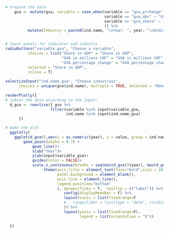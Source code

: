 
```r
# Prepare the data
    gva <- mutate(gva, variable = case_when(variable == "gva_prchange" ~ "GVA percentage change", 
                                            variable == "gva_abs" ~ "GVA in millions CHF",
                                            variable == "gva_share" ~ "Share in GDP"
                                            )) %>%
          mutate(Industry = paste0(ind.name, "\nYear: ", year, "\nIndicator: ", variable, "\nValue: ", round(value, 2)))


# Input panels for indicator and industry
radioButtons("variable_gva", "Choose a variable",
          choices = list("Share in GDP" = "Share in GDP",
                         "GVA in millions CHF" = "GVA in millions CHF", 
                         "GVA percentage change" = "GVA percentage change"),
          selected = "Share in GDP", 
          inline = T)
          
selectizeInput("ind.name_gva", "Choose industries",
      choices = unique(gva$ind.name), multiple = TRUE, selected = "Manufacture of basic pharmaceutical products and pharmaceutical preparations")
  
renderPlotly({
# subset the data according to the input:
  d_gva <- reactive({ gva %>%
                    filter(variable %in% input$variable_gva,
                           ind.name %in% input$ind.name_gva)
      }) 

# make the plot
  ggplotly(  
    ggplot(d_gva(),aes(x = as.numeric(year), y = value, group = ind.name, colour = ind.name, label = Industry)) +
        geom_point(alpha = 0.7) +  
            geom_line()+
            xlab("Year")+
            ylab(input$variable_gva)+
            guides(color = FALSE)+
            scale_x_continuous(breaks = seq(min(d_gva()$year), max(d_gva()$year), by = 5)) +
                 theme(axis.title = element_text(face="bold",size = 10),
                       panel.background = element_blank(),
                       axis.line = element_line(),
                       legend.position="bottom"
                       ), dynamicTicks = T,  tooltip = c("label")) %>%
                          config(displayModeBar = F) %>%
                          layout(xaxis = list(fixedrange=F 
                          # , rangeslider = list(type = "date", visible=T)
                          )) %>%
                          layout(yaxis = list(fixedrange=F),
                                 legend = list(orientation = "h"))
    
  })

```
